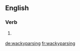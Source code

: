 ==English==

===Verb===
{{head|en|present participle}}

# {{context|Internet|slang|lang=en}} {{present participle of|wackyparse|lang=en}}

[[de:wackyparsing]]
[[fr:wackyparsing]]